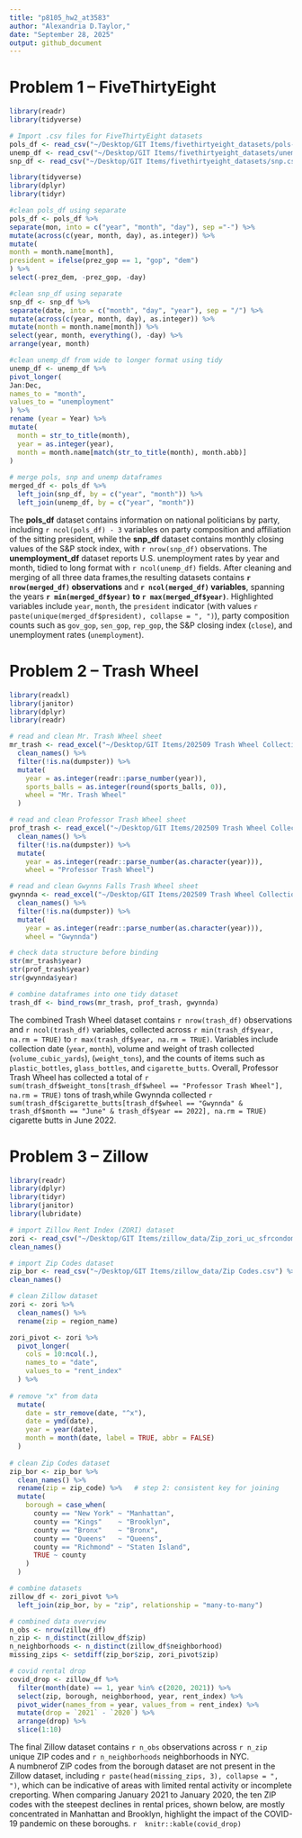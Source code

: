 ```yaml
---
title: "p8105_hw2_at3583"
author: "Alexandria D.Taylor,"
date: "September 28, 2025"
output: github_document
---
```


# Problem 1 -- FiveThirtyEight

```r
library(readr)
library(tidyverse)

# Import .csv files for FiveThirtyEight datasets
pols_df <- read_csv("~/Desktop/GIT Items/fivethirtyeight_datasets/pols-month.csv")
unemp_df <- read_csv("~/Desktop/GIT Items/fivethirtyeight_datasets/unemployment.csv")
snp_df <- read_csv("~/Desktop/GIT Items/fivethirtyeight_datasets/snp.csv")
```

```r
library(tidyverse)
library(dplyr)
library(tidyr)

#clean pols_df using separate
pols_df <- pols_df %>%
separate(mon, into = c("year", "month", "day"), sep ="-") %>%
mutate(across(c(year, month, day), as.integer)) %>%
mutate(
month = month.name[month],
president = ifelse(prez_gop == 1, "gop", "dem")
) %>%
select(-prez_dem, -prez_gop, -day)

#clean snp_df using separate
snp_df <- snp_df %>%
separate(date, into = c("month", "day", "year"), sep = "/") %>%
mutate(across(c(year, month, day), as.integer)) %>%
mutate(month = month.name[month]) %>%
select(year, month, everything(), -day) %>%
arrange(year, month)

#clean unemp_df from wide to longer format using tidy
unemp_df <- unemp_df %>%
pivot_longer(
Jan:Dec,
names_to = "month",
values_to = "unemployment"
) %>%
rename (year = Year) %>%
mutate(
  month = str_to_title(month),
  year = as.integer(year),
  month = month.name[match(str_to_title(month), month.abb)]
)
  
# merge pols, snp and unemp dataframes
merged_df <- pols_df %>%
  left_join(snp_df, by = c("year", "month")) %>%
  left_join(unemp_df, by = c("year", "month"))
```

The **pols_df** dataset contains information on national politicians by party, including `r ncol(pols_df) - 3` variables on party composition and affiliation of the sitting president, while the **snp_df** dataset contains monthly closing values of the S&P stock index, with `r nrow(snp_df)` observations. The **unemployment_df** dataset reports U.S. unemployment rates by year and month, tidied to long format with `r ncol(unemp_df)` fields. After cleaning and merging of all three data frames,the resulting datasets contains **`r nrow(merged_df)` observations** and **`r ncol(merged_df)` variables**, spanning the years **`r min(merged_df$year)` to `r max(merged_df$year)`**. Highlighted variables include `year`, `month`, the `president` indicator (with values `r paste(unique(merged_df$president), collapse = ", ")`), party composition counts such as `gov_gop`, `sen_gop`, `rep_gop`, the S&P closing index (`close`), and unemployment rates (`unemployment`).  

# Problem 2 -- Trash Wheel

```r
library(readxl)
library(janitor)
library(dplyr)
library(readr)

# read and clean Mr. Trash Wheel sheet
mr_trash <- read_excel("~/Desktop/GIT Items/202509 Trash Wheel Collection Data.xlsx", sheet = "Mr. Trash Wheel", skip = 1) %>%
  clean_names() %>%
  filter(!is.na(dumpster)) %>%
  mutate(
    year = as.integer(readr::parse_number(year)),
    sports_balls = as.integer(round(sports_balls, 0)),
    wheel = "Mr. Trash Wheel"
  )

# read and clean Professor Trash Wheel sheet
prof_trash <- read_excel("~/Desktop/GIT Items/202509 Trash Wheel Collection Data.xlsx", sheet = "Professor Trash Wheel", skip = 1) %>%
  clean_names() %>%
  filter(!is.na(dumpster)) %>%
  mutate(
    year = as.integer(readr::parse_number(as.character(year))),
    wheel = "Professor Trash Wheel")

# read and clean Gwynns Falls Trash Wheel sheet
gwynnda <- read_excel("~/Desktop/GIT Items/202509 Trash Wheel Collection Data.xlsx", sheet = "Gwynns Falls Trash Wheel", skip = 1) %>%
  clean_names() %>%
  filter(!is.na(dumpster)) %>%
  mutate(
    year = as.integer(readr::parse_number(as.character(year))),
    wheel = "Gwynnda")
```

```r
# check data structure before binding
str(mr_trash$year)
str(prof_trash$year)
str(gwynnda$year)
```

```r
# combine dataframes into one tidy dataset
trash_df <- bind_rows(mr_trash, prof_trash, gwynnda)
```

 The combined Trash Wheel dataset contains `r nrow(trash_df)` observations and `r ncol(trash_df)` variables, collected across `r min(trash_df$year, na.rm = TRUE)` to `r max(trash_df$year, na.rm = TRUE)`. Variables include collection date (`year`, `month`), volume and weight of trash collected (`volume_cubic_yards`), (`weight_tons`), and the counts of items such as `plastic_bottles`, `glass_bottles`, and `cigarette_butts`. Overall, Professor Trash Wheel has collected a total of `r sum(trash_df$weight_tons[trash_df$wheel == "Professor Trash Wheel"], na.rm = TRUE)` tons of trash,while Gwynnda collected `r sum(trash_df$cigarette_butts[trash_df$wheel == "Gwynnda" & trash_df$month == "June" & trash_df$year == 2022], na.rm = TRUE)` cigarette butts in June 2022.
 
# Problem 3 -- Zillow

```r
library(readr)
library(dplyr)
library(tidyr)
library(janitor)
library(lubridate)

# import Zillow Rent Index (ZORI) dataset
zori <- read_csv("~/Desktop/GIT Items/zillow_data/Zip_zori_uc_sfrcondomfr_sm_month_NYC.csv") %>%
clean_names()

# import Zip Codes dataset
zip_bor <- read_csv("~/Desktop/GIT Items/zillow_data/Zip Codes.csv") %>%
clean_names()
```


```r
# clean Zillow dataset
zori <- zori %>%
  clean_names() %>%
  rename(zip = region_name)

zori_pivot <- zori %>%
  pivot_longer(
    cols = 10:ncol(.),
    names_to = "date",
    values_to = "rent_index"
  ) %>%
  
# remove "x" from data
  mutate(
    date = str_remove(date, "^x"),
    date = ymd(date),
    year = year(date),
    month = month(date, label = TRUE, abbr = FALSE)
  )
  
# clean Zip Codes dataset 
zip_bor <- zip_bor %>%
  clean_names() %>%
  rename(zip = zip_code) %>%   # step 2: consistent key for joining
  mutate(
    borough = case_when(
      county == "New York" ~ "Manhattan",
      county == "Kings"    ~ "Brooklyn",
      county == "Bronx"    ~ "Bronx",
      county == "Queens"   ~ "Queens",
      county == "Richmond" ~ "Staten Island",
      TRUE ~ county
    )
  )

# combine datasets
zillow_df <- zori_pivot %>%
  left_join(zip_bor, by = "zip", relationship = "many-to-many")
```

```r
# combined data overview
n_obs <- nrow(zillow_df)
n_zip <- n_distinct(zillow_df$zip)
n_neighborhoods <- n_distinct(zillow_df$neighborhood)
missing_zips <- setdiff(zip_bor$zip, zori_pivot$zip)

# covid rental drop
covid_drop <- zillow_df %>%
  filter(month(date) == 1, year %in% c(2020, 2021)) %>%
  select(zip, borough, neighborhood, year, rent_index) %>%
  pivot_wider(names_from = year, values_from = rent_index) %>%
  mutate(drop = `2021` - `2020`) %>%
  arrange(drop) %>%
  slice(1:10)
```

The final Zillow dataset contains `r n_obs` observations across 
`r n_zip` unique ZIP codes and `r n_neighborhoods` neighborhoods in NYC.  
A numbnerof ZIP codes from the borough dataset are not present in the Zillow dataset, including `r paste(head(missing_zips, 3), collapse = ", ")`, which can be indicative of areas with limited rental activity or incomplete creporting. When comparing January 2021 to January 2020, the ten ZIP codes with the steepest declines in rental prices, shown below, are mostly concentrated in Manhattan and Brooklyn, highlight the impact of the COVID-19 pandemic on these boroughs. `r  knitr::kable(covid_drop)`